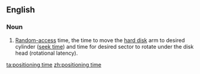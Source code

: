 ==English==

===Noun===
{{head|en|noun|head=[[positioning]] [[time]]}}

# {{lb|en|computer science}} [[random-access|Random-access]] time, the time to move the [[hard disk]] arm to desired cylinder ([[seek time]]) and time for desired sector to rotate under the disk head (rotational latency).

[[ta:positioning time]]
[[zh:positioning time]]